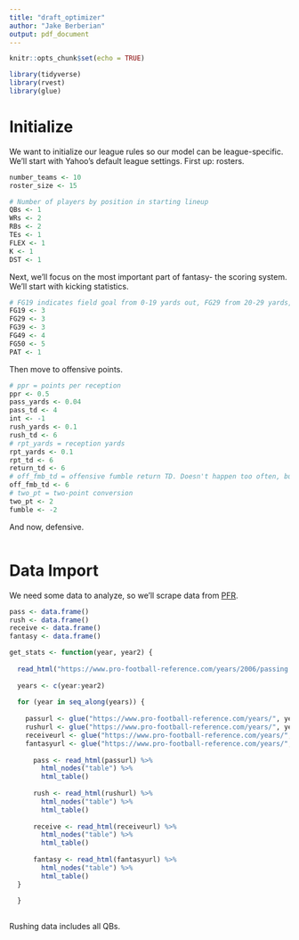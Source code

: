 ```yaml
---
title: "draft_optimizer"
author: "Jake Berberian"
output: pdf_document
---
```


```r
knitr::opts_chunk$set(echo = TRUE)
```

```r
library(tidyverse)
library(rvest)
library(glue)
```

# Initialize 

We want to initialize our league rules so our model can be league-specific. We'll start with Yahoo's default league settings. First up: rosters.  
```r
number_teams <- 10
roster_size <- 15

# Number of players by position in starting lineup
QBs <- 1
WRs <- 2
RBs <- 2
TEs <- 1
FLEX <- 1
K <- 1
DST <- 1
```

Next, we'll focus on the most important part of fantasy- the scoring system. We'll start with kicking statistics. 
```r
# FG19 indicates field goal from 0-19 yards out, FG29 from 20-29 yards, etc. 
FG19 <- 3
FG29 <- 3
FG39 <- 3
FG49 <- 4
FG50 <- 5
PAT <- 1

```

Then move to offensive points. 
```r
# ppr = points per reception
ppr <- 0.5
pass_yards <- 0.04
pass_td <- 4
int <- -1
rush_yards <- 0.1
rush_td <- 6
# rpt_yards = reception yards
rpt_yards <- 0.1
rpt_td <- 6
return_td <- 6
# off_fmb_td = offensive fumble return TD. Doesn't happen too often, but just in case. 
off_fmb_td <- 6
# two_pt = two-point conversion
two_pt <- 2
fumble <- -2
```

And now, defensive.
```r

```


# Data Import
We need some data to analyze, so we'll scrape data from [PFR](www.pro-football-reference.com).
```r
pass <- data.frame()
rush <- data.frame()
receive <- data.frame()
fantasy <- data.frame()

get_stats <- function(year, year2) {
  
  read_html("https://www.pro-football-reference.com/years/2006/passing.htm")
  
  years <- c(year:year2)
  
  for (year in seq_along(years)) {
    
    passurl <- glue("https://www.pro-football-reference.com/years/", year, "/passing.htm")
    rushurl <- glue("https://www.pro-football-reference.com/years/", year, "/rushing.htm")
    receiveurl <- glue("https://www.pro-football-reference.com/years/", year, "/receiving.htm")
    fantasyurl <- glue("https://www.pro-football-reference.com/years/", year, "/receiving.htm")
      
      pass <- read_html(passurl) %>% 
        html_nodes("table") %>% 
        html_table()
  
      rush <- read_html(rushurl) %>% 
        html_nodes("table") %>% 
        html_table()
      
      receive <- read_html(receiveurl) %>% 
        html_nodes("table") %>% 
        html_table()
      
      fantasy <- read_html(fantasyurl) %>% 
        html_nodes("table") %>% 
        html_table()
  }
  
  }
  

```

Rushing data includes all QBs.






